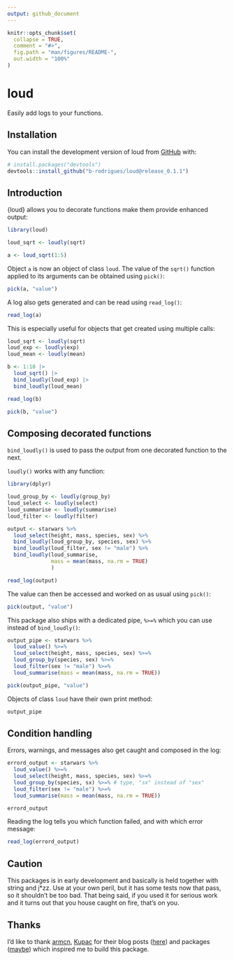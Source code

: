 ```yaml
---
output: github_document
---
```


<!-- README.md is generated from README.Rmd. Please edit that file -->

```r
knitr::opts_chunk$set(
  collapse = TRUE,
  comment = "#>",
  fig.path = "man/figures/README-",
  out.width = "100%"
)
```

# loud

<!-- badges: start -->
<!-- badges: end -->

Easily add logs to your functions.

## Installation

You can install the development version of loud from [GitHub](https://github.com/) with:

```r
# install.packages("devtools")
devtools::install_github("b-rodrigues/loud@release_0.1.1")
```

## Introduction

{loud} allows you to decorate functions make them provide enhanced output:


```r
library(loud)

loud_sqrt <- loudly(sqrt)

a <- loud_sqrt(1:5)

```

Object `a` is now an object of class `loud`. The value of the `sqrt()` function applied to its arguments
can be obtained using `pick()`:

```r
pick(a, "value")
```

A log also gets generated and can be read using `read_log()`:

```r
read_log(a)
```
This is especially useful for objects that get created using multiple calls:

```r

loud_sqrt <- loudly(sqrt)
loud_exp <- loudly(exp)
loud_mean <- loudly(mean)

b <- 1:10 |>
  loud_sqrt() |>
  bind_loudly(loud_exp) |>
  bind_loudly(loud_mean)

```

```r
read_log(b)

pick(b, "value")
```

## Composing decorated functions

`bind_loudly()` is used to pass the output from one decorated function to the next.

`loudly()` works with any function:

```r
library(dplyr)

loud_group_by <- loudly(group_by)
loud_select <- loudly(select)
loud_summarise <- loudly(summarise)
loud_filter <- loudly(filter)

output <- starwars %>%
  loud_select(height, mass, species, sex) %>%
  bind_loudly(loud_group_by, species, sex) %>%
  bind_loudly(loud_filter, sex != "male") %>%
  bind_loudly(loud_summarise,
              mass = mean(mass, na.rm = TRUE)
              )

```

```r
read_log(output)
```

The value can then be accessed and worked on as usual using `pick()`:

```r
pick(output, "value")
```

This package also ships with a dedicated pipe, `%>=%` which you can use instead of `bind_loudly()`:

```r
output_pipe <- starwars %>%
  loud_value() %>=%
  loud_select(height, mass, species, sex) %>=%
  loud_group_by(species, sex) %>=%
  loud_filter(sex != "male") %>=%
  loud_summarise(mass = mean(mass, na.rm = TRUE))

```

```r
pick(output_pipe, "value")
```

Objects of class `loud` have their own print method:

```r
output_pipe
```

## Condition handling

Errors, warnings, and messages also get caught and composed in the log:

```r

errord_output <- starwars %>%
  loud_value() %>=%
  loud_select(height, mass, species, sex) %>=% 
  loud_group_by(species, sx) %>=% # type, "sx" instead of "sex"
  loud_filter(sex != "male") %>=%
  loud_summarise(mass = mean(mass, na.rm = TRUE))

```

```r
errord_output
```

Reading the log tells you which function failed, and with which error message:

```r
read_log(errord_output)
```



## Caution

This packages is in early development and basically is held together with string and j*zz. Use at
your own peril, but it has some tests now that pass, so it shouldn't be too bad. That being said,
if you used it for serious work and it turns out that you house caught on fire, that's on you.

## Thanks

I’d like to thank [armcn](https://github.com/armcn), [Kupac](https://github.com/Kupac) for their
blog posts ([here](https://kupac.gitlab.io/biofunctor/2019/05/25/maybe-monad-in-r/)) and 
packages ([maybe](https://armcn.github.io/maybe/)) which inspired me to build this package.
